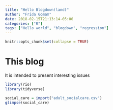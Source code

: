```yaml
---
title: "Hello Blogdown(land)"
author: "Frida Gomam"
date: 2018-02-15T21:13:14-05:00
categories: ["R"]
tags: ["Hello world", "blogdown", "regression"]
---
```


```r
knitr::opts_chunk$set(collapse = TRUE)
```

# This blog

It is intended to present interesting issues


```r
library(rio)
library(tidyverse)

social_care = import("adult_socialcare.csv")
glimpse(social_care)
```

